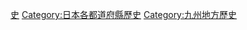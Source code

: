 {{Catnav|頁面分類|各種主題的頁面分類|按國家分類|各國行政區劃|日本行政區劃|日本都道府縣}}
{{日本行政區劃分類導航|歷史}}
{{Commons category|History of Saga prefecture}}

{{DEFAULTSORT:Saga}}
[[Category:佐賀縣|史]]
[[Category:日本各都道府縣歷史|Category:日本各都道府縣歷史]]
[[Category:九州地方歷史|Category:九州地方歷史]]